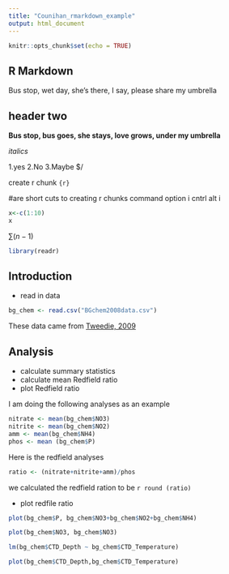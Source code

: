 ```yaml
---
title: "Counihan_rmarkdown_example"
output: html_document
---
```


```r
knitr::opts_chunk$set(echo = TRUE)
```

## R Markdown

Bus stop, wet day, she's there, I say, please share my umbrella

## header two

**Bus stop, bus goes, she stays, love grows, under my umbrella**

*italics*

1.yes
2.No
3.Maybe
$/

create r chunk
```{r}```

#are short cuts to creating r chunks
command option i
cntrl alt i


```r
x<-c(1:10)
x
```
 
$\sum (n-1)$

```r
library(readr)
```

## **Introduction**

- read in data

```r
bg_chem <- read.csv("BGchem2008data.csv")
```

These data came from [Tweedie, 2009](https://doi.org/10.18739/A25T3FZ8X)

## **Analysis**

- calculate summary statistics
- calculate mean Redfield ratio
- plot Redfield ratio

I am doing the following analyses as an example

```r
nitrate <- mean(bg_chem$NO3)
nitrite <- mean(bg_chem$NO2)
amm <- mean(bg_chem$NH4)
phos <- mean (bg_chem$P) 
```

Here is the redfield analyses

```r
ratio <- (nitrate+nitrite+amm)/phos
```

we calculated the redfield ration to be `r round (ratio)`

- plot redfile ratio

```r
plot(bg_chem$P, bg_chem$NO3+bg_chem$NO2+bg_chem$NH4)
```

```r
plot(bg_chem$NO3, bg_chem$NO3)
```

```r
lm(bg_chem$CTD_Depth ~ bg_chem$CTD_Temperature)
```

```r
plot(bg_chem$CTD_Depth,bg_chem$CTD_Temperature)
```